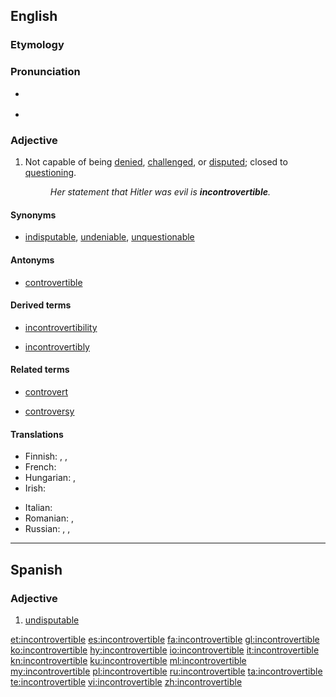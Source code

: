==English==

===Etymology===
{{prefix|in|controvertible|lang=en}}

===Pronunciation===
* {{a|UK}} {{IPA|/ˌɪŋ.kɒn.tɹəˈvɜː.təbl̩/|lang=en}}
* {{audio|En-uk-incontrovertible.ogg|Audio (UK)|lang=en}}

===Adjective===
{{en-adj}}

# Not capable of being [[denied]], [[challenged]], or [[disputed]]; closed to [[question]]ing.
#: ''Her statement that Hitler was evil is '''incontrovertible'''.''

====Synonyms====
* [[indisputable]], [[undeniable]], [[unquestionable]]

====Antonyms====
* [[controvertible]]

====Derived terms====
{{rel-top3|Terms derived from "incontrovertible"}}
* [[incontrovertibility]]
{{rel-mid3}}
* [[incontrovertibly]]
{{rel-mid3}}
{{rel-bottom}}

====Related terms====
{{rel-top3|Terms etymologically related to "incontrovertible"}}
* [[controvert]]
{{rel-mid3}}
* [[controversy]]
{{rel-mid3}}
{{rel-bottom}}

====Translations====
{{trans-top|Not capable of being denied, challenged, or disputed; closed to questioning}}
* Finnish: {{t+|fi|kiistaton}}, {{t|fi|kieltämätön}}, {{t|fi|kiistämätön}}
* French: {{t+|fr|irréfutable}}
* Hungarian: {{t+|hu|kétségbevonhatatlan}}, {{t|hu|tagadhatatlan}}
* Irish: {{t|ga|dobhréagnaithe}}
{{trans-mid}}
* Italian: {{t+|it|incontrovertibile}}
* Romanian: {{t+|ro|irefutabil|m}}, {{t|ro|necontroversabil|m}} {{qualifier|rare}}
* Russian: {{t+|ru|неопровержимый}}, {{t+|ru|неоспоримый}}, {{t+|ru|несомне́нный}}
{{trans-bottom}}

----

==Spanish==

===Adjective===
{{es-adj}}

# [[undisputable]]

[[et:incontrovertible]]
[[es:incontrovertible]]
[[fa:incontrovertible]]
[[gl:incontrovertible]]
[[ko:incontrovertible]]
[[hy:incontrovertible]]
[[io:incontrovertible]]
[[it:incontrovertible]]
[[kn:incontrovertible]]
[[ku:incontrovertible]]
[[ml:incontrovertible]]
[[my:incontrovertible]]
[[pl:incontrovertible]]
[[ru:incontrovertible]]
[[ta:incontrovertible]]
[[te:incontrovertible]]
[[vi:incontrovertible]]
[[zh:incontrovertible]]